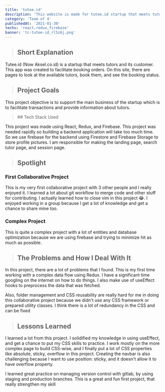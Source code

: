 ```yaml
---
title: 'tutee.id'
description: 'This website is made for tutee.id startup that meets tutors from universities with customers.'
category: 'Team of 4'
publishedAt: '2021-01-30'
techs: 'react,redux,firebase'
banner: 'tc-tutee-id_rl5i6j.png'
---
```


> ## Short Explanation

Tutee.id (Now Aksel.co.id) is a startup that meets tutors and its customer. This app was created to facilitate booking orders. On this site, there are pages to look at the available tutors, book them, and see the booking status.

> ## Project Goals

This project objective is to support the main business of the startup
which is to facilitate transactions and provide information about
tutors.

<blockquote className='with-icons'>
  ## Tech Stack Used
  <div className='not-prose mt-2'>
    <TechIcons techs={['react', 'redux', 'firebase']} />
  </div>
</blockquote>

This project was made using React, Redux, and Firebase. This project
was needed rapidly so building a backend application will take too
much time. So we use firebase for the backend using Firestore and
Firebase Storage to store profile pictures. I am responsible for
making the landing page, search tutor page, and session page.

<SplitImage>
  <Split>
    <CloudinaryImg
      className='!mb-0'
      mdx
      publicId='theodorusclarence/tutee-id/tutee-1_jhx3st'
      alt='tutee-1'
      width={800}
      height={2709}
    />
  </Split>
  <Split>
    <CloudinaryImg
      className='!mb-0'
      mdx
      publicId='theodorusclarence/tutee-id/tutee-2_dvybsa'
      alt='tutee-2'
      width={800}
      height={1001}
    />
    <CloudinaryImg
      mdx
      publicId='theodorusclarence/tutee-id/tutee-3_ikgyzz'
      alt='tutee-3'
      width={800}
      height={1067}
    />
    <CloudinaryImg
      mdx
      publicId='theodorusclarence/tutee-id/tutee-4_wxgcnh'
      alt='tutee-4'
      width={800}
      height={442}
    />
  </Split>
</SplitImage>

<CloudinaryImg
  mdx
  publicId='theodorusclarence/tutee-id/gif1_adhmgj'
  alt='gif1'
  width={640}
  height={355}
/>

<CloudinaryImg
  mdx
  publicId='theodorusclarence/tutee-id/gif2_xnzoel'
  alt='gif2'
  width={640}
  height={355}
/>

> ## Spotlight

### First Collaborative Project

This is my very first collaborative project with 3 other people and I
really enjoyed it. I learned a lot about git workflow to merge code
and other stuff for contributing. I actually learned how to close vim
in this project 😂. I enjoyed working in a group because I get a lot
of knowledge and get a chance to share mine too.

### Complex Project

This is quite a complex project with a lot of entities and database
optimization because we are using firebase and trying to minimize hit
as much as possible.

> ## The Problems and How I Deal With It

In this project, there are a lot of problems that I found. This is my
first time working with a complex data flow using Redux. I have a
significant time googling on the internet on how to do things. I also
make use of useEffect hooks to preprocess the data that was fetched.

Also, folder management and CSS reusability are really hard for me in
doing this collaborative project because we didn't use any CSS
framework or prepared utility classes. I think there is a lot of
redundancy in the CSS and can be fixed

> ## Lessons Learned

I learned a lot from this project. I solidified my knowledge in using
useEffect, and get a chance to put my CSS skills to practice. I work
mostly on the more complex page to build CSS-wise, and I finally put a
lot of CSS properties like absolute, sticky, overflow in this project.
Creating the navbar is also challenging because I want to use
position: sticky, and it doesn't allow it to have overflow property.

I learned great practice on managing version control with gitlab, by
using staging and production branches. This is a great and fun first
project, that really strengthen my skill
